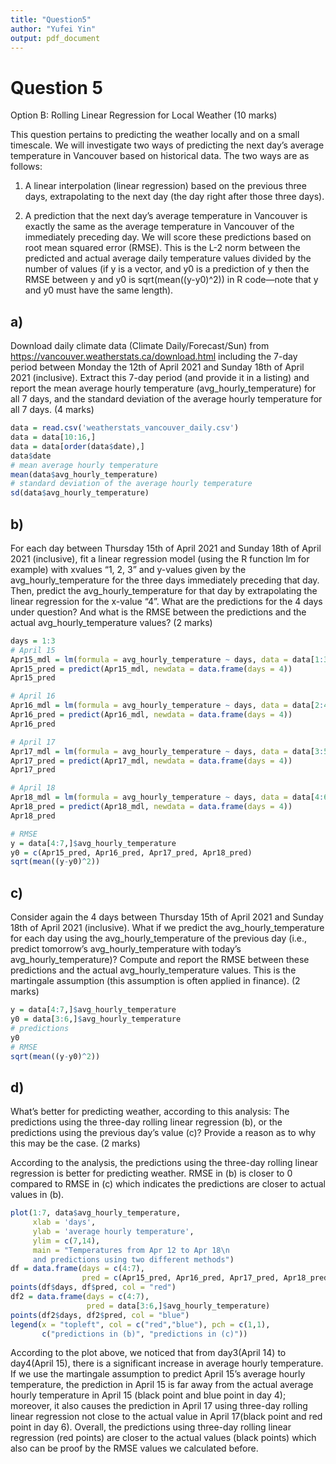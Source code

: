 ---
title: "Question5"
author: "Yufei Yin"
output: pdf_document
---

# Question 5

Option B: Rolling Linear Regression for Local Weather (10 marks)

This question pertains to predicting the weather locally and on a small timescale. We will investigate two ways of predicting the next day’s average temperature in Vancouver based on historical data. The two ways are as follows: 

1) A linear interpolation (linear regression) based on the previous three days, extrapolating to the next day (the day right after those three days).

2) A prediction that the next day’s average temperature in Vancouver is exactly the same as the average temperature in Vancouver of the immediately preceding day. We will score these predictions based on root mean squared error (RMSE). This is the L-2 norm between the predicted and actual average daily temperature values divided by the number of values (if y is a vector, and y0 is a prediction of y then the RMSE between y and y0 is sqrt(mean((y-y0)^2)) in R code---note that y and y0 must have the same length).

## a)

Download daily climate data (Climate Daily/Forecast/Sun) from [https://vancouver.weatherstats.ca/download.html](https://vancouver.weatherstats.ca/download.html) including the 7-day period between Monday the 12th of April 2021 and Sunday 18th of April 2021 (inclusive). Extract this 7-day period (and provide it in a listing) and report the mean average hourly temperature (avg_hourly_temperature) for all 7 days, and the standard deviation of the average hourly temperature for all 7 days. (4 marks)

```{r}
data = read.csv('weatherstats_vancouver_daily.csv')
data = data[10:16,]
data = data[order(data$date),]
data$date
# mean average hourly temperature
mean(data$avg_hourly_temperature)
# standard deviation of the average hourly temperature
sd(data$avg_hourly_temperature)
```

\newpage

## b)

For each day between Thursday 15th of April 2021 and Sunday 18th of April 2021 (inclusive), fit a linear regression model (using the R function lm for example) with xvalues “1, 2, 3” and y-values given by the avg_hourly_temperature for the three days immediately preceding that day. Then, predict the avg_hourly_temperature for that day by extrapolating the linear regression for the x-value “4”. What are the predictions for the 4 days under question? And what is the RMSE between the predictions and the actual avg_hourly_temperature values? (2 marks)

```{r}
days = 1:3
# April 15
Apr15_mdl = lm(formula = avg_hourly_temperature ~ days, data = data[1:3,])
Apr15_pred = predict(Apr15_mdl, newdata = data.frame(days = 4))
Apr15_pred

# April 16
Apr16_mdl = lm(formula = avg_hourly_temperature ~ days, data = data[2:4,])
Apr16_pred = predict(Apr16_mdl, newdata = data.frame(days = 4))
Apr16_pred

# April 17
Apr17_mdl = lm(formula = avg_hourly_temperature ~ days, data = data[3:5,])
Apr17_pred = predict(Apr17_mdl, newdata = data.frame(days = 4))
Apr17_pred

# April 18
Apr18_mdl = lm(formula = avg_hourly_temperature ~ days, data = data[4:6,])
Apr18_pred = predict(Apr18_mdl, newdata = data.frame(days = 4))
Apr18_pred

# RMSE
y = data[4:7,]$avg_hourly_temperature
y0 = c(Apr15_pred, Apr16_pred, Apr17_pred, Apr18_pred)
sqrt(mean((y-y0)^2))
```

\newpage

## c)

Consider again the 4 days between Thursday 15th of April 2021 and Sunday 18th of April 2021 (inclusive). What if we predict the avg_hourly_temperature for each day using the avg_hourly_temperature of the previous day (i.e., predict tomorrow’s
avg_hourly_temperature with today’s avg_hourly_temperature)? Compute and report the RMSE between these predictions and the actual avg_hourly_temperature values. This is the martingale assumption (this assumption is often applied in finance). (2 marks)

```{r}
y = data[4:7,]$avg_hourly_temperature
y0 = data[3:6,]$avg_hourly_temperature
# predictions
y0
# RMSE          
sqrt(mean((y-y0)^2))
```

\newpage

## d)

What’s better for predicting weather, according to this analysis: The predictions using the three-day rolling linear regression (b), or the predictions using the previous day’s value (c)? Provide a reason as to why this may be the case. (2 marks)

\bigskip

According to the analysis, the predictions using the three-day rolling linear regression is better for predicting weather. RMSE in (b) is closer to 0 compared to RMSE in (c) which indicates the predictions are closer to actual values in (b).

```{r}
plot(1:7, data$avg_hourly_temperature,
     xlab = 'days',
     ylab = 'average hourly temperature',
     ylim = c(7,14),
     main = "Temperatures from Apr 12 to Apr 18\n
     and predictions using two different methods")
df = data.frame(days = c(4:7),
                pred = c(Apr15_pred, Apr16_pred, Apr17_pred, Apr18_pred))
points(df$days, df$pred, col = "red")
df2 = data.frame(days = c(4:7),
                 pred = data[3:6,]$avg_hourly_temperature)
points(df2$days, df2$pred, col = "blue")
legend(x = "topleft", col = c("red","blue"), pch = c(1,1), 
       c("predictions in (b)", "predictions in (c)"))
```

According to the plot above, we noticed that from day3(April 14) to day4(April 15), there is a significant increase in average hourly temperature. If we use the martingale assumption to predict April 15's average hourly temperature, the prediction in April 15 is far away from the actual average hourly temperature in April 15 (black point and blue point in day 4); moreover, it also causes the prediction in April 17 using three-day rolling linear regression not close to the actual value in April 17(black point and red point in day 6). Overall, the predictions using three-day rolling linear regression (red points) are closer to the actual values (black points) which also can be proof by the RMSE values we calculated before.  









